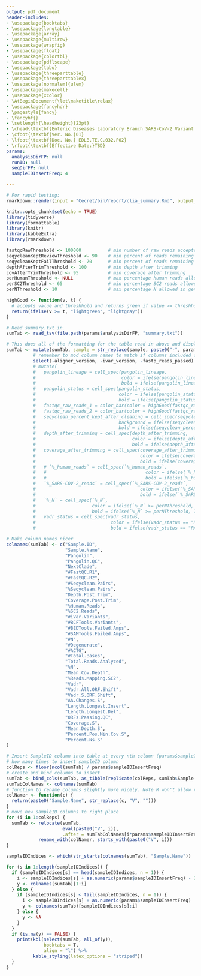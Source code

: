 ```yaml
---
output: pdf_document
header-includes:
- \usepackage{booktabs}
- \usepackage{longtable}
- \usepackage{array}
- \usepackage{multirow}
- \usepackage{wrapfig}
- \usepackage{float}
- \usepackage{colortbl}
- \usepackage{pdflscape}
- \usepackage{tabu}
- \usepackage{threeparttable}
- \usepackage{threeparttablex}
- \usepackage[normalem]{ulem}
- \usepackage{makecell}
- \usepackage{xcolor}
- \AtBeginDocument{\let\maketitle\relax}
- \usepackage{fancyhdr}
- \pagestyle{fancy}
- \fancyhf{}
- \setlength{\headheight}{23pt}
- \chead{\textbf{Enteric Diseases Laboratory Branch SARS-CoV-2 Variant Whole Genome Sequencing Run Summary}}
- \cfoot{\textbf{Ver. No.}01}
- \lfoot{\textbf{Doc. No.} EDLB.TE.C.032.F02}
- \rfoot{\textbf{Effective Date:}TBD}
params:
  analysisDirFP: null
  runID: null
  seqDirFP: null
  sampleIDInsertFreq: 4

---
```


```r
# For rapid testing:
rmarkdown::render(input = "Cecret/bin/report/clia_summary.Rmd", output_file = "clia_summary.pdf", output_format = "pdf_document", params = list(analysisDirFP = "../../../../testing", runID = "M3235-21-015", seqDirFP = "../../../../testing"))
```

```r
knitr::opts_chunk$set(echo = TRUE)
library(tidyverse)
library(formattable)
library(knitr)
library(kableExtra)
library(rmarkdown)
```

```r
fastqcRawThreshold <- 100000          # min number of raw reads accepted in fastqc_raw column
seqycleanKeptReviewThreshold <- 90    # min percent of reads remaining after seqyclean (pass/review)
seqycleanKeptFailThreshold <- 70      # min percent of reads remaining after seqyclean (review/fail)
depthAfterTrimThreshold <- 100        # min depth after trimming
covAfterTrimThreshold <- 95           # min coverage after trimming
perHumanThreshold <- NULL             # max percentage human reads allowed per sample (not in use)
perSC2Threshold <- 65                 # min percentage SC2 reads allowed per sample
perNThreshold <- 10                   # max percentage N allowed in genome
```

```r
highGood <- function(v, t) {
  # accepts value and threshhold and returns green if value >= threshhold and gray if not
  return(ifelse(v >= t, "lightgreen", "lightgray"))
}
```


```r
# Read summary.txt in
sumTab <- read_tsv(file.path(params$analysisDirFP, "summary.txt"))

# This does all of the formatting for the table read in above and displayed in the next code chunk. It contains a mix of dplyr, formattable, and kableExtra commands.
sumTab <- mutate(sumTab, sample = str_replace(sample, paste0("-", params$runID), "")) %>% 
          # remember to mod column names to match if columns included change
          select(-aligner_version, -ivar_version, -fastp_reads_passed) #%>%
          # mutate(
          #   pangolin_lineage = cell_spec(pangolin_lineage,
          #                                color = ifelse(pangolin_lineage == "None", "red", "black"),
          #                                bold = ifelse(pangolin_lineage == "None", T, F)),
          #   pangolin_status = cell_spec(pangolin_status,
          #                               color = ifelse(pangolin_status == "passed_qc", "black", "red"),
          #                               bold = ifelse(pangolin_status == "passed_qc", F, T)),
          #   fastqc_raw_reads_1 = color_bar(color = highGood(fastqc_raw_reads_1, fastqcRawThreshold))(fastqc_raw_reads_1),
          #   fastqc_raw_reads_2 = color_bar(color = highGood(fastqc_raw_reads_2, fastqcRawThreshold))(fastqc_raw_reads_2),
          #   seqyclean_percent_kept_after_cleaning = cell_spec(seqyclean_percent_kept_after_cleaning,
          #                               background = ifelse(seqyclean_percent_kept_after_cleaning < seqycleanKeptFailThreshold, "red", ifelse(seqyclean_percent_kept_after_cleaning < seqycleanKeptReviewThreshold, "yellow", "white")),
          #                               bold = ifelse(seqyclean_percent_kept_after_cleaning < seqycleanKeptFailThreshold, T, ifelse(seqyclean_percent_kept_after_cleaning < seqycleanKeptReviewThreshold, T, F))),
          #   depth_after_trimming = cell_spec(depth_after_trimming,
          #                                    color = ifelse(depth_after_trimming >= depthAfterTrimThreshold, "black", "red"),
          #                                    bold = ifelse(depth_after_trimming >= depthAfterTrimThreshold, F, T)),
          #   coverage_after_trimming = cell_spec(coverage_after_trimming,
          #                                       color = ifelse(coverage_after_trimming >= covAfterTrimThreshold, "black", "red"),
          #                                       bold = ifelse(coverage_after_trimming >= covAfterTrimThreshold, F, T)),
          #   # `%_human_reads` = cell_spec(`%_human_reads`,
          #   #                                     color = ifelse(`%_human_reads` < perHumanThreshold, "black", "red"),
          #   #                                     bold = ifelse(`%_human_reads` < perHumanThreshold, F, T)),
          #   `%_SARS-COV-2_reads` = cell_spec(`%_SARS-COV-2_reads`,
          #                                       color = ifelse(`%_SARS-COV-2_reads` >= perSC2Threshold, "black", "red"),
          #                                       bold = ifelse(`%_SARS-COV-2_reads` >= perSC2Threshold, F, T)),
          #   `%_N` = cell_spec(`%_N`,
          #                     color = ifelse(`%_N` >= perNThreshold, "red", "black"),
          #                     bold = ifelse(`%_N` >= perNThreshold, T, F)),
          #   vadr_status = cell_spec(vadr_status,
          #                            color = ifelse(vadr_status == "PASS", "black", "red"),
          #                            bold = ifelse(vadr_status == "PASS", F, T)))

# Make column names nicer
colnames(sumTab) <- c("Sample.ID", 
                      "Sample.Name", 
                      "Pangolin", 
                      "Pangolin.QC", 
                      "NextClade", 
                      "#FastQC.R1", 
                      "#FastQC.R2", 
                      "#Seqyclean.Pairs", 
                      "%Seqyclean.Pairs", 
                      "Depth.Post.Trim", 
                      "Coverage.Post.Trim", 
                      "%Human.Reads", 
                      "%SC2.Reads", 
                      "#iVar.Variants", 
                      "#BCFTools.Variants", 
                      "#BEDTools.Failed.Amps", 
                      "#SAMTools.Failed.Amps", 
                      "#N", 
                      "#Degenerate", 
                      "#ACTG", 
                      "#Total.Bases", 
                      "Total.Reads.Analyzed", 
                      "%N", 
                      "Mean.Cov.Depth", 
                      "%Reads.Mapping.SC2", 
                      "Vadr", 
                      "Vadr.All.ORF.Shift",
                      "Vadr.S.ORF.Shift", 
                      "AA.Changes.S",
                      "Length.Longest.Insert", 
                      "Length.Longest.Del",
                      "ORFs.Passing.QC",
                      "Coverage.S",
                      "Mean.Depth.S",
                      "Percent.Pos.Min.Cov.S",
                      "Percent.Ns.S"
)

# Insert SampleID column into table at every nth column (params$sampleIDInsertFreq) position
# how many times to insert sampleID column
colReps <- floor(ncol(sumTab) / params$sampleIDInsertFreq) 
# create and bind columns to insert
sumTab <- bind_cols(sumTab, as_tibble(replicate(colReps, sumTab$Sample.Name))) 
sumTabColNames <- colnames(sumTab)
# function to rename columns slightly more nicely. Note R won't allow redundant column names.
colNamer <- function(c) {
  return(paste0("Sample.Name", str_replace(c, "V", "")))
}
# move new sampleID columns to right place
for (i in 1:colReps) {
  sumTab <- relocate(sumTab, 
                     eval(paste0("V", i)), 
                     .after = sumTabColNames[i*params$sampleIDInsertFreq]) %>%
            rename_with(colNamer, starts_with(paste0("V", i)))
}
```

```r
sampleIDIndices <- which(str_starts(colnames(sumTab), "Sample.Name"))

for (s in 1:length(sampleIDIndices)) {
  if (sampleIDIndices[s] == head(sampleIDIndices, n = 1)) {
    i <- sampleIDIndices[s] + as.numeric(params$sampleIDInsertFreq) - 2
    y <- colnames(sumTab)[1:i]
  } else {
    if (sampleIDIndices[s] < tail(sampleIDIndices, n = 1)) {
      i <- sampleIDIndices[s] + as.numeric(params$sampleIDInsertFreq)
      y <- colnames(sumTab)[sampleIDIndices[s]:i]
    } else {
      y <- NA
    }
  }
  if (is.na(y) == FALSE) {
    print(kbl(select(sumTab, all_of(y)),
              booktabs = T,
              align = "l") %>%
          kable_styling(latex_options = "striped"))
  }
}
```
